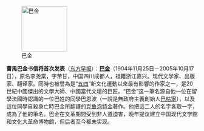 [[File:Ba Jin 1938.jpg|120px|left|巴金]]

'''曹禺巴金书信将首次发表'''（[http://www.dfdaily.com/html/150/2010/11/14/537010.shtml 东方早报]）：'''[[巴金]]'''（1904年11月25日－2005年10月17日），原名李尧棠，字芾甘，中国四川成都人，祖籍浙江嘉兴。现代文学家、出版家、翻译家。同時也被譽為是“[[五四]]”新文化運動以來最有影響的作家之一，是20世紀中國傑出的文學大師、中國當代文壇的巨匠。“巴金”这一筆名源自他一位在留學法國時認識的一位巴姓的同學巴恩波（一說是無政府主義創始人[[巴枯寧]]），以及這位同學自殺身亡時巴金所翻譯的[[克鲁泡特金]]著作。他把這二人的名字各取一字，成為了他的筆名。巴金在文革期間受到非人道迫害，晚年提议建立中国现代文学館和文化大革命博物館，但后者至今都未实现。